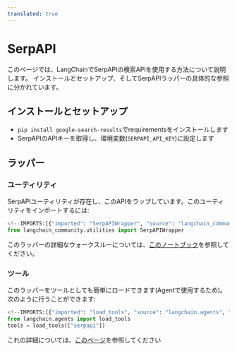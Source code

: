 ```yaml
---
translated: true
---
```


# SerpAPI

このページでは、LangChainでSerpAPIの検索APIを使用する方法について説明します。
インストールとセットアップ、そしてSerpAPIラッパーの具体的な参照に分かれています。

## インストールとセットアップ

- `pip install google-search-results`でrequirementsをインストールします
- SerpAPIのAPIキーを取得し、環境変数(`SERPAPI_API_KEY`)に設定します

## ラッパー

### ユーティリティ

SerpAPIユーティリティが存在し、このAPIをラップしています。このユーティリティをインポートするには:

```python
<!--IMPORTS:[{"imported": "SerpAPIWrapper", "source": "langchain_community.utilities", "docs": "https://api.python.langchain.com/en/latest/utilities/langchain_community.utilities.serpapi.SerpAPIWrapper.html", "title": "SerpAPI"}]-->
from langchain_community.utilities import SerpAPIWrapper
```

このラッパーの詳細なウォークスルーについては、[このノートブック](/docs/integrations/tools/serpapi)を参照してください。

### ツール

このラッパーをツールとしても簡単にロードできます(Agentで使用するため)。
次のように行うことができます:

```python
<!--IMPORTS:[{"imported": "load_tools", "source": "langchain.agents", "docs": "https://api.python.langchain.com/en/latest/agent_toolkits/langchain_community.agent_toolkits.load_tools.load_tools.html", "title": "SerpAPI"}]-->
from langchain.agents import load_tools
tools = load_tools(["serpapi"])
```

これの詳細については、[このページ](/docs/modules/tools)を参照してください
